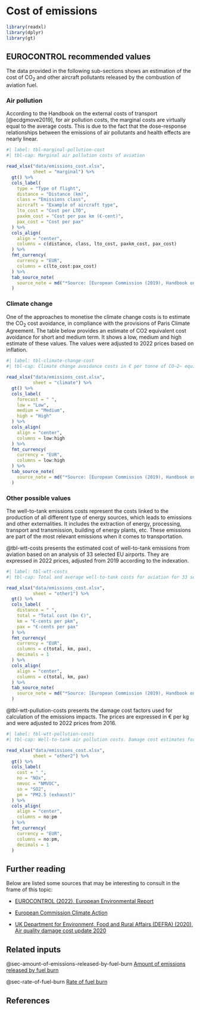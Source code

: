# Cost of emissions {#sec-cost-of-emissions}

```r
library(readxl)
library(dplyr)
library(gt)
```

## EUROCONTROL recommended values

The data provided in the following sub-sections shows an estimation of the cost 
of CO~2~ and other aircraft pollutants released by the combustion of aviation fuel.

### Air pollution

According to the Handbook on the external costs of transport [@ecdgmove2019], for air pollution 
costs, the marginal costs are virtually equal to the average costs. This is due 
to the fact that the dose-response relationships between the emissions of air
pollutants and health effects are nearly linear.

```r
#| label: tbl-marginal-pollution-cost
#| tbl-cap: Marginal air pollution costs of aviation

read_xlsx("data/emissions_cost.xlsx",
          sheet = "marginal") %>% 
  gt() %>% 
  cols_label(
    type = "Type of flight",
    distance = "Distance (km)",
    class = "Emissions class",
    aircraft = "Example of aircraft type",
    lto_cost = "Cost per LTO",
    paxkm_cost = "Cost per pax km (€-cent)",
    pax_cost = "Cost per pax"
  ) %>% 
  cols_align(
    align = "center",
    columns = c(distance, class, lto_cost, paxkm_cost, pax_cost)
  ) %>% 
  fmt_currency(
    currency = "EUR",
    columns = c(lto_cost:pax_cost)
  ) %>% 
  tab_source_note(
    source_note = md("*Source: [European Commission (2019), Handbook on the external costs of transport](https://data.europa.eu/doi/10.2832/51388)*")
  )
```

### Climate change

One of the approaches to monetise the climate change costs is to estimate the CO~2~
cost avoidance, in compliance with the provisions of Paris Climate Agreement. 
The table below provides an estimate of CO2 equivalent cost avoidance for short 
and medium term. It shows a low, medium and high estimate of these values. 
The values were adjusted to 2022 prices based on inflation.

```r
#| label: tbl-climate-change-cost
#| tbl-cap: Climate change avoidance costs in € per tonne of CO~2~ equivalent

read_xlsx("data/emissions_cost.xlsx",
          sheet = "climate") %>% 
  gt() %>% 
  cols_label(
    forecast = " ",
    low = "Low",
    medium = "Medium",
    high = "High"
  ) %>% 
  cols_align(
    align = "center",
    columns = low:high
  ) %>% 
  fmt_currency(
    currency = "EUR",
    columns = low:high
  ) %>% 
  tab_source_note(
    source_note = md("*Source: [European Commission (2019), Handbook on the external costs of transport](https://data.europa.eu/doi/10.2832/51388)*")
  )
```

### Other possible values

The well-to-tank emissions costs represent the costs linked to the production of
all different type of energy sources, which leads to emissions and other externalities.
It includes the extraction of energy, processing, transport and transmission,
building of energy plants, etc. These emissions are part of the most relevant 
emissions when it comes to transportation.

@tbl-wtt-costs presents the estimated cost of well-to-tank emissions from 
aviation based on an analysis of 33 selected EU airports. They are expressed in 
2022 prices, adjusted from 2019 according to the indexation.

```r
#| label: tbl-wtt-costs
#| tbl-cap: Total and average well-to-tank costs for aviation for 33 selected EU airports

read_xlsx("data/emissions_cost.xlsx",
          sheet = "other1") %>% 
  gt() %>% 
  cols_label(
    distance = " ",
    total = "Total cost (bn €)",
    km = "€-cents per pkm",
    pax = "€-cents per pax"
  ) %>% 
  fmt_currency(
    currency = "EUR",
    columns = c(total, km, pax),
    decimals = 1
  ) %>% 
  cols_align(
    align = "center",
    columns = c(total, km, pax)
  ) %>% 
  tab_source_note(
    source_note = md("*Source: [European Commission (2019), Handbook on the external costs of transport](https://data.europa.eu/doi/10.2832/51388)*")
  )
```

@tbl-wtt-pullution-costs presents the damage cost factors used for calculation of the emissions
impacts. The prices are expressed in € per kg and were adjusted to 2022 prices from 2016.

```r
#| label: tbl-wtt-pollution-costs
#| tbl-cap: Well-to-tank air pollution costs. Damage cost estimates for EU27+UK

read_xlsx("data/emissions_cost.xlsx",
          sheet = "other2") %>% 
  gt() %>% 
  cols_label(
    cost = " ",
    no = "NOx",
    nmvoc = "NMVOC",
    so = "SO2",
    pm = "PM2.5 (exhaust)"
  ) %>% 
  cols_align(
    align = "center",
    columns = no:pm
  ) %>% 
  fmt_currency(
    currency = "EUR",
    columns = no:pm,
    decimals = 1
  )
```

## Further reading

Below are listed some sources that may be interesting to consult in the frame of this topic:

* [EUROCONTROL (2022), European Environmental Report](https://www.eurocontrol.int/publication/european-aviation-environmental-report-2022)

* [European Commission Climate Action](https://ec.europa.eu/clima/policies/ets/auctioning_en)

* [UK Department for Environment, Food and Rural Affairs (DEFRA) (2020), Air quality damage cost update 2020](https://uk-air.defra.gov.uk/library/reports?report_id=1006)

## Related inputs

@sec-amount-of-emissions-released-by-fuel-burn [Amount of emissions released by fuel burn](#sec-amount-of-emissions-released-by-fuel-burn)

@sec-rate-of-fuel-burn [Rate of fuel burn](#ec-rate-of-fuel-burn)

## References